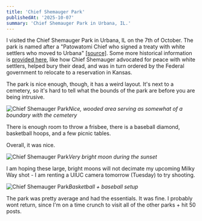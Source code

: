 ```yaml
---
title: 'Chief Shemauger Park'
publishedAt: '2025-10-07'
summary: 'Chief Shemauger Park in Urbana, IL.'
---
```


I visited the Chief Shemauger Park in Urbana, IL on the 7th of October. The park is named after a "Patowatomi Chief who signed a treaty with white settlers who moved to Urbana" [[source]](https://www.urbanaparks.org/location/chief-shemauger-park). Some more historical information is [provided here](https://www.urbanaparks.org/news/learn-more-about-chief-shemauger), like how Chief Shemauger advocated for peace with white settlers, helped bury their dead, and was in turn ordered by the Federal government to relocate to a reservation in Kansas.

The park is nice enough, though, it has a weird layout. It's next to a cemetery, so it's hard to tell what the bounds of the park are before you are being intrusive.

![Chief Shemauger Park](/chief_shemauger_park/chief-shemauger-park-1.jpeg)*Nice, wooded area serving as somewhat of a boundary with the cemetery*

There is enough room to throw a frisbee, there is a baseball diamond, basketball hoops, and a few picnic tables.

Overall, it was nice.

![Chief Shemauger Park](/chief_shemauger_park/chief-shemauger-park-2.jpeg)*Very bright moon during the sunset*

I am hoping these large, bright moons will not decimate my upcoming Milky Way shot - I am renting a UIUC camera tomorrow (Tuesday) to try shooting.

![Chief Shemauger Park](/chief_shemauger_park/chief-shemauger-park-3.jpeg)*Basketball + baseball setup*

The park was pretty average and had the essentials. It was fine. I probably wont return, since I'm on a time crunch to visit all of the other parks + hit 50 posts.